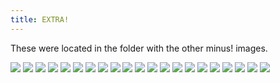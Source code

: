 ```yaml
---
title: EXTRA!
---
```


These were located in the folder with the other minus! images.

![](/images/minus/extra/minus-e1.jpg)
![](/images/minus/extra/minus-e2.jpg)
![](/images/minus/extra/me3a.jpg)
![](/images/minus/extra/me3b.jpg)
![](/images/minus/extra/me3c.jpg)
![](/images/minus/extra/me3d.jpg)
![](/images/minus/extra/me3e.jpg)
![](/images/minus/extra/mnus1.gif)
![](/images/minus/extra/mnus2.gif)
![](/images/minus/extra/mnus3.gif)
![](/images/minus/extra/mnus4.gif)
![](/images/minus/extra/mnus5.gif)
![](/images/minus/extra/mnus6.gif)
![](/images/minus/extra/mnus7.gif)
![](/images/minus/extra/mnus8.gif)
![](/images/minus/extra/mnus9.gif)
![](/images/minus/extra/mus1.gif)
![](/images/minus/extra/mus2.gif)
![](/images/minus/extra/mus3.gif)
![](/images/minus/extra/mus4.gif)
![](/images/minus/extra/mus5.gif)
